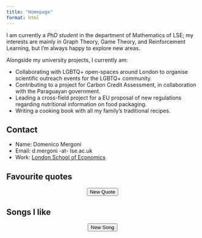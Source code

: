 ```yaml
---
title: "Homepage"
format: html
---
```


I am currently a *PhD student* in the department of Mathematics of LSE; my interests are mainly in Graph Theory, Game Theory, and Reinforcement Learning, but I'm always happy to explore new areas.

Alongside my university projects, I currently am:

-   Collaborating with LGBTQ+ open-spaces around London to organise scientific outreach events for the LGBTQ+ community.
-   Contributing to a project for Carbon Credit Assessment, in collaboration with the Paraguayan government.
-   Leading a cross-field project for a EU proposal of new regulations regarding nutritional information on food packaging.
-   Writing a cooking book with all my family's traditional recipes.

:::::: column-margin
::: callout-note
## Contact

-   Name: Domenico Mergoni
-   Email: d.mergoni -at- lse.ac.uk
-   Work: [London School of Economics](https://www.lse.ac.uk/mathematics)
:::

::: callout-tip
## Favourite quotes

```{=html}
<div id = "quoteDisplay">
</div>
<center><button onclick="newQuote()">New Quote</button></center>
<script src="javascripts/quotes.js"></script>
```
:::

::: callout-caution
## Songs I like

```{=html}
<div id = "musicDisplay">
</div>
<center><button onclick="newMusic()">New Song</button></center>
<script src="javascripts/music.js"></script>
```
:::
::::::
